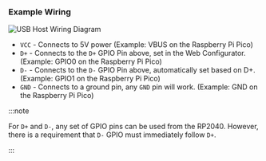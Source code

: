 ### Example Wiring

![USB Host Wiring Diagram](../../assets/images/gpc-add-ons-keyboard-host-configuration-wiring-diagram.png)

- `VCC` - Connects to 5V power (Example: VBUS on the Raspberry Pi Pico)
- `D+` - Connects to the `D+` GPIO Pin above, set in the Web Configurator. (Example: GPIO0 on the Raspberry Pi Pico)
- `D-` - Connects to the `D-` GPIO Pin above, automatically set based on D+. (Example: GPIO1 on the Raspberry Pi Pico)
- `GND` - Connects to a ground pin, any `GND` pin will work. (Example: GND on the Raspberry Pi Pico)

:::note

For `D+` and `D-`, any set of GPIO pins can be used from the RP2040. However, there is a requirement that `D-` GPIO must immediately follow `D+`.

:::
